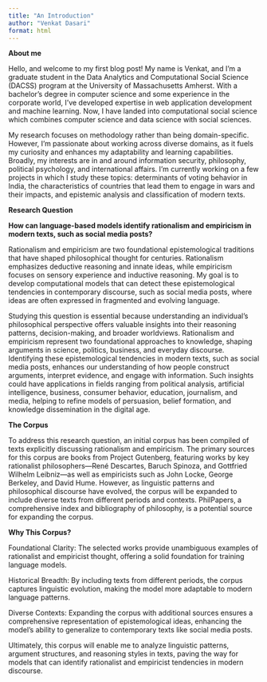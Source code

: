 ```yaml
---
title: "An Introduction"
author: "Venkat Dasari"
format: html
---
```


<b> About me </b>

Hello, and welcome to my first blog post! My name is Venkat, and I’m a graduate student in the Data Analytics and Computational Social Science (DACSS) program at the University of Massachusetts Amherst. With a bachelor’s degree in computer science and some experience in the corporate world, I’ve developed expertise in web application development and machine learning. Now, I have landed into computational social science which combines computer science and data science with social sciences.

My research focuses on methodology rather than being domain-specific. However, I’m passionate about working across diverse domains, as it fuels my curiosity and enhances my adaptability and learning capabilities. Broadly, my interests are in and around information security, philosophy, political psychology, and international affairs. I’m currently working on a few projects in which I study these topics: determinants of voting behavior in India, the characteristics of countries that lead them to engage in wars and their impacts, and epistemic analysis and classification of modern texts.

<b> Research Question </b>

<b> How can language-based models identify rationalism and empiricism in modern texts, such as social media posts? </b>

Rationalism and empiricism are two foundational epistemological traditions that have shaped philosophical thought for centuries. Rationalism emphasizes deductive reasoning and innate ideas, while empiricism focuses on sensory experience and inductive reasoning. My goal is to develop computational models that can detect these epistemological tendencies in contemporary discourse, such as social media posts, where ideas are often expressed in fragmented and evolving language.

Studying this question is essential because understanding an individual's philosophical perspective offers valuable insights into their reasoning patterns, decision-making, and broader worldviews. Rationalism and empiricism represent two foundational approaches to knowledge, shaping arguments in science, politics, business, and everyday discourse. Identifying these epistemological tendencies in modern texts, such as social media posts, enhances our understanding of how people construct arguments, interpret evidence, and engage with information. Such insights could have applications in fields ranging from political analysis, artificial intelligence, business, consumer behavior, education, journalism, and media, helping to refine models of persuasion, belief formation, and knowledge dissemination in the digital age.

<b>The Corpus</b>

To address this research question, an initial corpus has been compiled of texts explicitly discussing rationalism and empiricism. The primary sources for this corpus are books from Project Gutenberg, featuring works by key rationalist philosophers—René Descartes, Baruch Spinoza, and Gottfried Wilhelm Leibniz—as well as empiricists such as John Locke, George Berkeley, and David Hume. However, as linguistic patterns and philosophical discourse have evolved, the corpus will be expanded to include diverse texts from different periods and contexts. PhilPapers, a comprehensive index and bibliography of philosophy, is a potential source for expanding the corpus.

<b>Why This Corpus?</b>

Foundational Clarity: The selected works provide unambiguous examples of rationalist and empiricist thought, offering a solid foundation for training language models.

Historical Breadth: By including texts from different periods, the corpus captures linguistic evolution, making the model more adaptable to modern language patterns.

Diverse Contexts: Expanding the corpus with additional sources ensures a comprehensive representation of epistemological ideas, enhancing the model’s ability to generalize to contemporary texts like social media posts.

Ultimately, this corpus will enable me to analyze linguistic patterns, argument structures, and reasoning styles in texts, paving the way for models that can identify rationalist and empiricist tendencies in modern discourse.